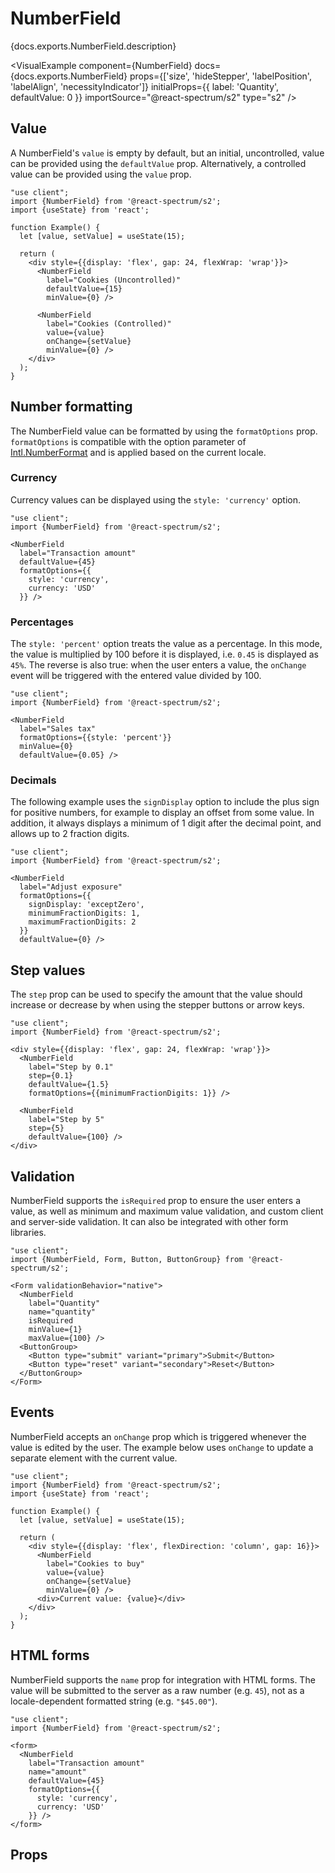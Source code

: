 

# NumberField

<PageDescription>{docs.exports.NumberField.description}</PageDescription>

<VisualExample
  component={NumberField}
  docs={docs.exports.NumberField}
  props={['size', 'hideStepper', 'labelPosition', 'labelAlign', 'necessityIndicator']}
  initialProps={{
    label: 'Quantity',
    defaultValue: 0
  }}
  importSource="@react-spectrum/s2"
  type="s2" />

## Value

A NumberField's `value` is empty by default, but an initial, uncontrolled, value can be provided using the `defaultValue` prop. Alternatively, a controlled value can be provided using the `value` prop.

```tsx render hideImports
"use client";
import {NumberField} from '@react-spectrum/s2';
import {useState} from 'react';

function Example() {
  let [value, setValue] = useState(15);

  return (
    <div style={{display: 'flex', gap: 24, flexWrap: 'wrap'}}>
      <NumberField
        label="Cookies (Uncontrolled)"
        defaultValue={15}
        minValue={0} />

      <NumberField
        label="Cookies (Controlled)"
        value={value}
        onChange={setValue}
        minValue={0} />
    </div>
  );
}
```

## Number formatting

The NumberField value can be formatted by using the `formatOptions` prop. `formatOptions` is compatible with the option parameter of [Intl.NumberFormat](https://developer.mozilla.org/en-US/docs/Web/JavaScript/Reference/Global_Objects/NumberFormat) and is applied based on the current locale.

### Currency

Currency values can be displayed using the `style: 'currency'` option.

```tsx render hideImports
"use client";
import {NumberField} from '@react-spectrum/s2';

<NumberField
  label="Transaction amount"
  defaultValue={45}
  formatOptions={{
    style: 'currency',
    currency: 'USD'
  }} />
```

### Percentages

The `style: 'percent'` option treats the value as a percentage. In this mode, the value is multiplied by 100 before it is displayed, i.e. `0.45` is displayed as `45%`. The reverse is also true: when the user enters a value, the `onChange` event will be triggered with the entered value divided by 100.

```tsx render hideImports
"use client";
import {NumberField} from '@react-spectrum/s2';

<NumberField
  label="Sales tax"
  formatOptions={{style: 'percent'}}
  minValue={0}
  defaultValue={0.05} />
```

### Decimals

The following example uses the `signDisplay` option to include the plus sign for positive numbers, for example to display an offset from some value. In addition, it always displays a minimum of 1 digit after the decimal point, and allows up to 2 fraction digits.

```tsx render hideImports
"use client";
import {NumberField} from '@react-spectrum/s2';

<NumberField
  label="Adjust exposure"
  formatOptions={{
    signDisplay: 'exceptZero',
    minimumFractionDigits: 1,
    maximumFractionDigits: 2
  }}
  defaultValue={0} />
```

## Step values

The `step` prop can be used to specify the amount that the value should increase or decrease by when using the stepper buttons or arrow keys.

```tsx render hideImports
"use client";
import {NumberField} from '@react-spectrum/s2';

<div style={{display: 'flex', gap: 24, flexWrap: 'wrap'}}>
  <NumberField
    label="Step by 0.1"
    step={0.1}
    defaultValue={1.5}
    formatOptions={{minimumFractionDigits: 1}} />
  
  <NumberField
    label="Step by 5"
    step={5}
    defaultValue={100} />
</div>
```

## Validation

NumberField supports the `isRequired` prop to ensure the user enters a value, as well as minimum and maximum value validation, and custom client and server-side validation. It can also be integrated with other form libraries.

```tsx render hideImports
"use client";
import {NumberField, Form, Button, ButtonGroup} from '@react-spectrum/s2';

<Form validationBehavior="native">
  <NumberField
    label="Quantity"
    name="quantity"
    isRequired
    minValue={1}
    maxValue={100} />
  <ButtonGroup>
    <Button type="submit" variant="primary">Submit</Button>
    <Button type="reset" variant="secondary">Reset</Button>
  </ButtonGroup>
</Form>
```

## Events

NumberField accepts an `onChange` prop which is triggered whenever the value is edited by the user. The example below uses `onChange` to update a separate element with the current value.

```tsx render hideImports
"use client";
import {NumberField} from '@react-spectrum/s2';
import {useState} from 'react';

function Example() {
  let [value, setValue] = useState(15);

  return (
    <div style={{display: 'flex', flexDirection: 'column', gap: 16}}>
      <NumberField
        label="Cookies to buy"
        value={value}
        onChange={setValue}
        minValue={0} />
      <div>Current value: {value}</div>
    </div>
  );
}
```

## HTML forms

NumberField supports the `name` prop for integration with HTML forms. The value will be submitted to the server as a raw number (e.g. `45`), not as a locale-dependent formatted string (e.g. `"$45.00"`).

```tsx render hideImports
"use client";
import {NumberField} from '@react-spectrum/s2';

<form>
  <NumberField
    label="Transaction amount"
    name="amount"
    defaultValue={45}
    formatOptions={{
      style: 'currency',
      currency: 'USD'
    }} />
</form>
```

## Props

<PropTable component={docs.exports.NumberField} links={docs.links} />